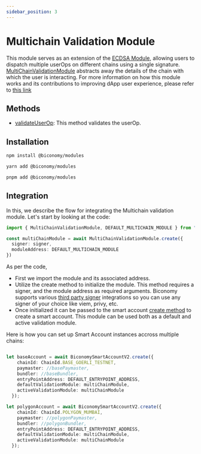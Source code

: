 ```yaml
---
sidebar_position: 3
---
```

# Multichain Validation Module

This module serves as an extension of the [ECDSA Module](/Modules/ecdsa), allowing users to dispatch multiple userOps on different chains using a single signature.
[MultiChainValidationModule](https://github.com/bcnmy/scw-contracts/blob/main/contracts/smart-account/modules/MultichainECDSAValidator.sol) abstracts away the details of the chain with which the user is interacting.
For more information on how this module works and its contributions to improving dApp user experience, please refer to [this link](https://www.biconomy.io/post/multchain-validation-smart-account-module)

## Methods
- [validateUserOp](https://github.com/bcnmy/scw-contracts/blob/b5be5399ef0e411b62b4342e12a15e34c35bb83c/contracts/smart-account/modules/MultichainECDSAValidator.sol#L35C14-L35C28): This method validates the userOp.
## Installation


<Tabs>
<TabItem value="js" label="npm">

```bash
npm install @biconomy/modules 
```

</TabItem>
<TabItem value="py" label="yarn">

```bash
yarn add @biconomy/modules 
```

</TabItem>
<TabItem value="java" label="pnpm">

```bash
pnpm add @biconomy/modules 
```

</TabItem>
</Tabs>

## Integration 
In this, we describe the flow for integrating the Multichain validation module. Let's start by looking at the code:

```typescript
import { MultiChainValidationModule, DEFAULT_MULTICHAIN_MODULE } from "@biconomy/modules";

const multiChainModule = await MultiChainValidationModule.create({
  signer: signer,
  moduleAddress: DEFAULT_MULTICHAIN_MODULE
})
```
As per the code, 
- First we import the module and its associated address.
- Utilize the create method to initialize the module. This method requires a signer, and the module address as required arguments.
Biconomy supports various [third party signer](/Account/signers/description) integrations so you can use any signer of your choice like viem, privy, etc.
- Once initialized it can be passed to the smart account [create method](/Account/methods/create) to create a smart account. 
This module can be used both as a default and active validation module.

Here is how you can set up Smart Account instances accross multiple chains: 

```ts

let baseAccount = await BiconomySmartAccountV2.create({
    chainId: ChainId.BASE_GOERLI_TESTNET,
    paymaster: //basePaymaster, 
    bundler: //baseBundler, 
    entryPointAddress: DEFAULT_ENTRYPOINT_ADDRESS,
    defaultValidationModule: multiChainModule,
    activeValidationModule: multiChainModule
  });

let polygonAccount = await BiconomySmartAccountV2.create({
    chainId: ChainId.POLYGON_MUMBAI,
    paymaster: //polygonPaymaster, 
    bundler: //polygonBundler, 
    entryPointAddress: DEFAULT_ENTRYPOINT_ADDRESS,
    defaultValidationModule: multiChainModule,
    activeValidationModule: multiChainModule
  }); 

```